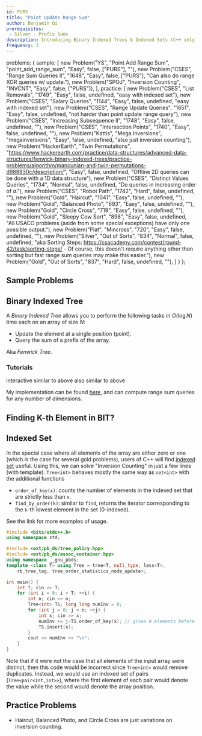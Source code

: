 ```yaml
---
id: PURS
title: "Point Update Range Sum"
author: Benjamin Qi
prerequisites: 
 - Silver - Prefix Sums
description: Introducing Binary Indexed Trees & Indexed Sets (C++ only).
frequency: 3
---
```



  problems: {
    sample: [
      new Problem("YS", "Point Add Range Sum", "point_add_range_sum", "Easy", false, ["PURS"], ""),
      new Problem("CSES", "Range Sum Queries II", "1648", "Easy", false, ["PURS"], "Can also do range XOR queries w/ update."),
      new Problem("SPOJ", "Inversion Counting", "INVCNT", "Easy", false, ["PURS"]),
    ],
    practice: [
      new Problem("CSES", "List Removals", "1749", "Easy", false, undefined, "easy with indexed set"),
      new Problem("CSES", "Salary Queries", "1144", "Easy", false, undefined, "easy with indexed set"),
      new Problem("CSES", "Range Update Queries", "1651", "Easy", false, undefined, "not harder than point update range query"),
      new Problem("CSES", "Increasing Subsequence II", "1748", "Easy", false, undefined, ""),
      new Problem("CSES", "Intersection Points", "1740", "Easy", false, undefined, ""),
      new Problem("Kattis", "Mega Inversions", "megainversions", "Easy", false, undefined, "also just inversion counting"),
      new Problem("HackerEarth", "Twin Permutations", "https://www.hackerearth.com/practice/data-structures/advanced-data-structures/fenwick-binary-indexed-trees/practice-problems/algorithm/mancunian-and-twin-permutations-d988930c/description/", "Easy", false, undefined, "Offline 2D queries can be done with a 1D data structure"),
      new Problem("CSES", "Distinct Values Queries", "1734", "Normal", false, undefined, "Do queries in increasing order of $a$."),
      new Problem("CSES", "Robot Path", "1742", "Hard", false, undefined, ""),
      new Problem("Gold", "Haircut", "1041", "Easy", false, undefined, ""),
      new Problem("Gold", "Balanced Photo", "693", "Easy", false, undefined, ""),
      new Problem("Gold", "Circle Cross", "719", "Easy", false, undefined, ""),
      new Problem("Gold", "Sleepy Cow Sort", "898", "Easy", false, undefined, "All USACO problems (aside from some special exceptions) have only one possible output."),
      new Problem("Plat", "Mincross", "720", "Easy", false, undefined, ""),
      new Problem("Silver", "Out of Sorts", "834", "Normal", false, undefined, "aka Sorting Steps: https://csacademy.com/contest/round-42/task/sorting-steps/ -  Of course, this doesn't require anything other than sorting but fast range sum queries may make this easier."),
      new Problem("Gold", "Out of Sorts", "837", "Hard", false, undefined, ""),
    ]
  }
};

## Sample Problems

<problems-list problems={metadata.problems.sample} />

## Binary Indexed Tree

A *Binary Indexed Tree* allows you to perform the following tasks in $O(\log N)$ time each on an array of size $N$:

 - Update the element at a single position (point).
 - Query the sum of a prefix of the array.

Aka *Fenwick Tree*.

### Tutorials

<resources>
  <resource source="CSA" title="Fenwick Trees" url="fenwick_trees" starred>interactive</resource>
  <resource source="CPH" title="9.2, 9.4 - Binary Indexed Tree" starred>similar to above</resource>
  <resource source="cp-algo" title="Fenwick Tree" url="data_structures/fenwick.html">also similar to above</resource>
  <resource source="TC" title="Binary Indexed Trees" url="binary-indexed-trees"></resource>
</resources>

My implementation can be found [here](https://github.com/bqi343/USACO/blob/master/Implementations/content/data-structures/1D%20Range%20Queries%20(9.2)/BIT%20(9.2).h), and can compute range sum queries for any number of dimensions.

## Finding K-th Element in BIT?

## Indexed Set

In the special case where all elements of the array are either zero or one (which is the case for several gold problems), users of C++ will find [indexed set](https://github.com/bqi343/USACO/blob/master/Implementations/content/data-structures/STL%20(5)/IndexedSet.h) useful. Using this, we can solve "Inversion Counting" in just a few lines (with template). `Tree<int>` behaves mostly the same way as `set<int>` with the additional functions 

  * `order_of_key(x)`: counts the number of elements in the indexed set that are strictly less than `x`. 
  * `find_by_order(k)`: similar to `find`, returns the iterator corresponding to the `k`-th lowest element in the set (0-indexed).

See the link for more examples of usage.

<spoiler title="INVCNT with Indexed Set">

```cpp
#include <bits/stdc++.h>
using namespace std;

#include <ext/pb_ds/tree_policy.hpp>
#include <ext/pb_ds/assoc_container.hpp>
using namespace __gnu_pbds;
template <class T> using Tree = tree<T, null_type, less<T>, 
	rb_tree_tag, tree_order_statistics_node_update>; 

int main() {
	int T; cin >> T;
	for (int i = 0; i < T; ++i) {
		int n; cin >> n;
		Tree<int> TS; long long numInv = 0;
		for (int j = 0; j < n; ++j) { 
			int x; cin >> x;
			numInv += j-TS.order_of_key(x); // gives # elements before it > x
			TS.insert(x);
		}
		cout << numInv << "\n";
	}
}
```

</spoiler>

Note that if it were not the case that all elements of the input array were distinct, then this code would be incorrect since `Tree<int>` would remove duplicates. Instead, we would use an indexed set of pairs (`Tree<pair<int,int>>`), where the first element of each pair would denote the value while the second would denote the array position.

## Practice Problems

 - Haircut, Balanced Photo, and Circle Cross are just variations on inversion counting.

<problems-list problems={metadata.problems.practice} />
